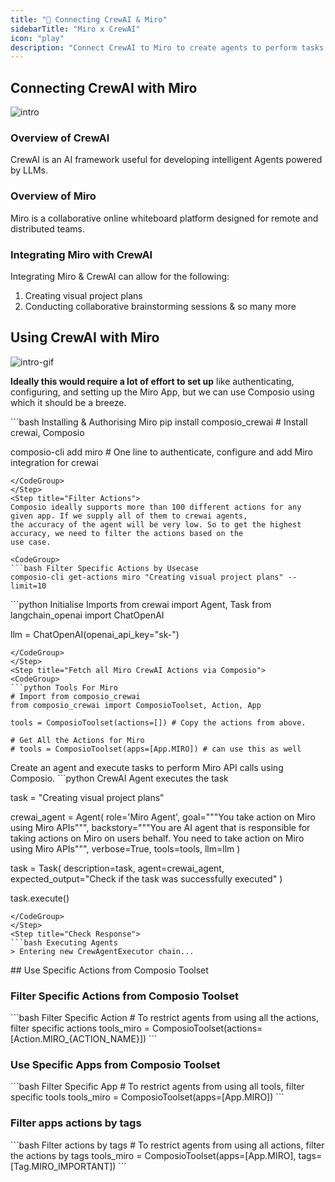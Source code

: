 ```yaml
---
title: "🚀 Connecting CrewAI & Miro"
sidebarTitle: "Miro x CrewAI"
icon: "play"
description: "Connect CrewAI to Miro to create agents to perform tasks using natural language"
---
```


## Connecting CrewAI with Miro
![intro](/media/intro.jpg)

### Overview of CrewAI

CrewAI is an AI framework useful for developing intelligent Agents powered by LLMs.

### Overview of Miro

Miro is a collaborative online whiteboard platform designed for remote and distributed teams.

### Integrating Miro with CrewAI

Integrating Miro & CrewAI can allow for the following:

1. Creating visual project plans
2. Conducting collaborative brainstorming sessions
& so many more

## Using CrewAI with Miro
![intro-gif](/media/intro.gif)
<Steps>
<Step title="Setting Up the Environment">

**Ideally this would require a lot of effort to set up** like authenticating, configuring, and setting up the Miro App, but we can use Composio using which it should be a breeze.

<CodeGroup>
```bash Installing & Authorising Miro
pip install composio_crewai # Install crewai, Composio 

composio-cli add miro # One line to authenticate, configure and add Miro integration for crewai
```
</CodeGroup>
</Step>
<Step title="Filter Actions">
Composio ideally supports more than 100 different actions for any given app. If we supply all of them to crewai agents, 
the accuracy of the agent will be very low. So to get the highest accuracy, we need to filter the actions based on the 
use case.

<CodeGroup>
```bash Filter Specific Actions by Usecase
composio-cli get-actions miro "Creating visual project plans" --limit=10
```
</CodeGroup>

</Step>
<Step title="Import Base Packages">

<CodeGroup>
```python Initialise Imports
from crewai import Agent, Task
from langchain_openai import ChatOpenAI

llm = ChatOpenAI(openai_api_key="sk-<OPENAI KEY>")
```
</CodeGroup>
</Step>
<Step title="Fetch all Miro CrewAI Actions via Composio">
<CodeGroup>
```python Tools For Miro
# Import from composio_crewai
from composio_crewai import ComposioToolset, Action, App

tools = ComposioToolset(actions=[]) # Copy the actions from above. 

# Get All the Actions for Miro
# tools = ComposioToolset(apps=[App.MIRO]) # can use this as well
```
</CodeGroup>
</Step>
<Step title="Execute the Agent">
Create an agent and execute tasks to perform Miro API calls using Composio. 
<CodeGroup>
```python CrewAI Agent executes the task

task = "Creating visual project plans"

crewai_agent = Agent(
    role='Miro Agent',
    goal="""You take action on Miro using Miro APIs""",
    backstory="""You are AI agent that is responsible for taking actions on Miro on users behalf. You need to take action on Miro using Miro APIs""",
    verbose=True,
    tools=tools,
    llm=llm
)

task = Task(
    description=task,
    agent=crewai_agent,
    expected_output="Check if the task was successfully executed"
)

task.execute()
```
</CodeGroup>
</Step>
<Step title="Check Response">
```bash Executing Agents
> Entering new CrewAgentExecutor chain...
```
</Step>
</Steps>
## Use Specific Actions from Composio Toolset

### Filter Specific Actions from Composio Toolset

<CodeGroup>
```bash Filter Specific Action
# To restrict agents from using all the actions, filter specific actions
tools_miro = ComposioToolset(actions=[Action.MIRO_{ACTION_NAME}])
```
</CodeGroup>

### Use Specific Apps from Composio Toolset
<CodeGroup>
```bash Filter Specific App
# To restrict agents from using all tools, filter specific tools
tools_miro = ComposioToolset(apps=[App.MIRO])
```
</CodeGroup>

### Filter apps actions by tags 
<CodeGroup>
```bash Filter actions by tags
# To restrict agents from using all actions, filter the actions by tags
tools_miro = ComposioToolset(apps=[App.MIRO], tags=[Tag.MIRO_IMPORTANT])
```
</CodeGroup>